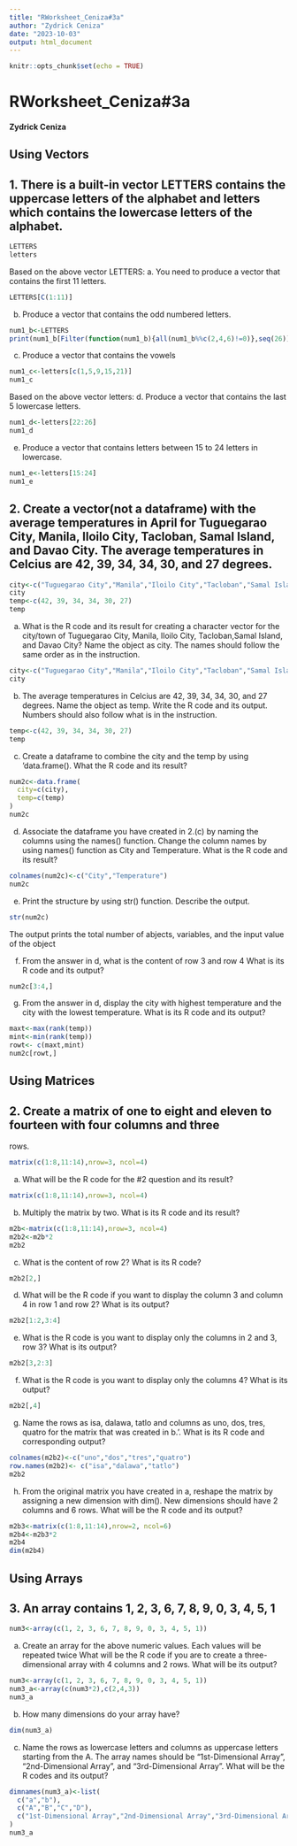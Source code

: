 ```yaml
---
title: "RWorksheet_Ceniza#3a"
author: "Zydrick Ceniza"
date: "2023-10-03"
output: html_document
---
```


```r
knitr::opts_chunk$set(echo = TRUE)
```

# RWorksheet_Ceniza#3a

#### Zydrick Ceniza

## Using Vectors

## 1. There is a built-in vector LETTERS contains the uppercase letters of the alphabet and letters which contains the lowercase letters of the alphabet.

```r
LETTERS
letters
```

Based on the above vector LETTERS: a. You need to produce a vector that contains the first 11 letters.

```r
LETTERS[C(1:11)]
```

b.  Produce a vector that contains the odd numbered letters.

```R
num1_b<-LETTERS
print(num1_b[Filter(function(num1_b){all(num1_b%%c(2,4,6)!=0)},seq(26))])
```

c.  Produce a vector that contains the vowels

```r
num1_c<-letters[c(1,5,9,15,21)]
num1_c
```

Based on the above vector letters: d. Produce a vector that contains the last 5 lowercase letters.

```r
num1_d<-letters[22:26]
num1_d
```

e.  Produce a vector that contains letters between 15 to 24 letters in lowercase.

```r
num1_e<-letters[15:24]
num1_e
```

## 2. Create a vector(not a dataframe) with the average temperatures in April for Tuguegarao City, Manila, Iloilo City, Tacloban, Samal Island, and Davao City. The average temperatures in Celcius are 42, 39, 34, 34, 30, and 27 degrees.

```r
city<-c("Tuguegarao City","Manila","Iloilo City","Tacloban","Samal Island","Davao City")
city
temp<-c(42, 39, 34, 34, 30, 27)
temp
```

a.  What is the R code and its result for creating a character vector for the city/town of Tuguegarao City, Manila, Iloilo City, Tacloban,Samal Island, and Davao City? Name the object as city. The names should follow the same order as in the instruction.

```r
city<-c("Tuguegarao City","Manila","Iloilo City","Tacloban","Samal Island","Davao City")
city
```

b.  The average temperatures in Celcius are 42, 39, 34, 34, 30, and 27 degrees. Name the object as temp. Write the R code and its output. Numbers should also follow what is in the instruction.

```r
temp<-c(42, 39, 34, 34, 30, 27)
temp
```

c.  Create a dataframe to combine the city and the temp by using 'data.frame(). What the R code and its result?

```r
num2c<-data.frame(
  city=c(city),
  temp=c(temp)
)
num2c
```

d.  Associate the dataframe you have created in 2.(c) by naming the columns using the names() function. Change the column names by using names() function as City and Temperature. What is the R code and its result?

```r
colnames(num2c)<-c("City","Temperature")
num2c
```

e.  Print the structure by using str() function. Describe the output.

```r
str(num2c)
```

The output prints the total number of abjects, variables, and the input value of the object

f.  From the answer in d, what is the content of row 3 and row 4 What is its R code and its output?

```r
num2c[3:4,]
```

g.  From the answer in d, display the city with highest temperature and the city with the lowest temperature. What is its R code and its output?

```r
maxt<-max(rank(temp))
mint<-min(rank(temp))
rowt<- c(maxt,mint)
num2c[rowt,]
```

## Using Matrices

## 2. Create a matrix of one to eight and eleven to fourteen with four columns and three

rows.

```r
matrix(c(1:8,11:14),nrow=3, ncol=4)
```

a.  What will be the R code for the #2 question and its result?

```r
matrix(c(1:8,11:14),nrow=3, ncol=4)
```

b.  Multiply the matrix by two. What is its R code and its result?

```r
m2b<-matrix(c(1:8,11:14),nrow=3, ncol=4)
m2b2<-m2b*2
m2b2
```

c.  What is the content of row 2? What is its R code?

```r
m2b2[2,]
```

d.  What will be the R code if you want to display the column 3 and column 4 in row 1 and row 2? What is its output?

```r
m2b2[1:2,3:4]
```

e.  What is the R code is you want to display only the columns in 2 and 3, row 3? What is its output?

```r
m2b2[3,2:3]
```

f.  What is the R code is you want to display only the columns 4? What is its output?

```r
m2b2[,4]
```

g.  Name the rows as isa, dalawa, tatlo and columns as uno, dos, tres, quatro for the matrix that was created in b.'. What is its R code and corresponding output?

```r
colnames(m2b2)<-c("uno","dos","tres","quatro")
row.names(m2b2)<- c("isa","dalawa","tatlo")
m2b2
```

h.  From the original matrix you have created in a, reshape the matrix by assigning a new dimension with dim(). New dimensions should have 2 columns and 6 rows. What will be the R code and its output?

```r
m2b3<-matrix(c(1:8,11:14),nrow=2, ncol=6)
m2b4<-m2b3*2
m2b4
dim(m2b4)
```

## Using Arrays

## 3. An array contains 1, 2, 3, 6, 7, 8, 9, 0, 3, 4, 5, 1

```r
num3<-array(c(1, 2, 3, 6, 7, 8, 9, 0, 3, 4, 5, 1))
```

a.  Create an array for the above numeric values. Each values will be repeated twice What will be the R code if you are to create a three-dimensional array with 4 columns and 2 rows. What will be its output?

```r
num3<-array(c(1, 2, 3, 6, 7, 8, 9, 0, 3, 4, 5, 1))
num3_a<-array(c(num3*2),c(2,4,3))
num3_a
```

b.  How many dimensions do your array have?

```r
dim(num3_a)
```

c.  Name the rows as lowercase letters and columns as uppercase letters starting from the A. The array names should be "1st-Dimensional Array", "2nd-Dimensional Array", and "3rd-Dimensional Array". What will be the R codes and its output?

```r
dimnames(num3_a)<-list(
  c("a","b"),
  c("A","B","C","D"),
  c("1st-Dimensional Array","2nd-Dimensional Array","3rd-Dimensional Array")
)
num3_a
```

